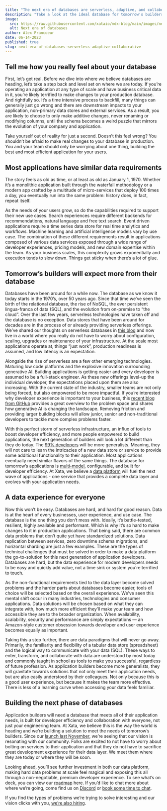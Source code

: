 ```yaml
---
title: "The next era of databases are serverless, adaptive, and collaborative"
description: "Take a look at the ideal database for tomorrow's builders: exceeding application needs, encouraging teamwork, and enhancing developer efficiency"
image:
  src: https://raw.githubusercontent.com/xataio/mdx-blog/main/images/next-era-of-databases.png
  alt: Next era of databases
author: Alex Francoeur
date: 06-14-2023
published: true
slug: next-era-of-databases-serverless-adaptive-collaborative
---
```


## Tell me how you really feel about your database

First, let’s get real. Before we dive into where we believe databases are heading, let’s take a step back and level set on where we are today. If you’re operating an application at any type of scale and have business critical data in it, you’re likely terrified to make changes to your production database. And rightfully so. It’s a time intensive process to backfill, many things can generally just go wrong and there are downstream impacts to your application, non-primary data stores and external services. As a result, you are likely to choose to only make additive changes, never renaming or modifying columns, until the schema becomes a weird puzzle that mirrors the evolution of your company and application. 

<ArticleImage
  src="https://raw.githubusercontent.com/xataio/mdx-blog/main/images/next-era-update-db.png"
  width="568"
  height="335"
  alt="Update database meme"
  position="center"
/>

Take yourself out of reality for just a second. Doesn’t this feel wrong? You shouldn’t be afraid to make real changes to your database in production. You and your team should only be worrying about one thing, building the best and most efficient application for your users.

## Most applications have similar data requirements

The story feels as old as time, or at least as old as January 1, 1970. Whether it’s a monolithic application built through the waterfall methodology or a modern app crafted by a multitude of micro-services that deploy 100 times a day, you eventually run into the same problem: history does, in fact, repeat itself. 

<ArticleImage
  src="https://raw.githubusercontent.com/xataio/mdx-blog/main/images/multi-model-db.png"
  width="568"
  height="369"
  alt="Gluing services together"
  position="center"
/>

As the needs of your users grow, so do the capabilities required to support their new use cases. Search experiences require different backends for recommendations, natural language and free text search. Event driven applications require a time series data store for real time analytics and workflows. Machine learning and artificial intelligence models vary by use case. The combination of these different requirements result in applications composed of various data services exposed through a wide range of developer experiences, pricing models, and new domain expertise within the team. As your business scales, this complexity grows exponentially and execution tends to slow down. Things get sticky when there’s a lot of glue.

## Tomorrow’s builders will expect more from their database

Databases have been around for a while now. The database as we know it today starts in the 1970’s, over 50 years ago. Since that time we’ve seen the birth of the relational database, the rise of NoSQL, the ever persistent lingua-franca of data (SQL), and the evolution from on-premise to “the cloud”. Over the last few years, serverless technologies have taken off and the database is no exception. Data stores that have been around for decades are in the process of or already providing serverless offerings. We’ve shared our thoughts on serverless databases in [this blog](https://xata.io/blog/what-is-a-serverless-database) and now live in a world where you really do not have to worry about configuration, scaling, upgrades or maintenance of your infrastructure. At the scale most applications operate at, things “just work”, production readiness is assumed, and low latency is an expectation. 

Alongside the rise of serverless are a few other emerging technologies. Maturing low code platforms and the explosive innovation surrounding generative AI. Building applications is getting easier and every developer is assumed to be a full-stack engineer. As these new offerings level-up the individual developer, the expectations placed upon them are also increasing. With the current state of the industry, smaller teams are not only being forced, but also empowered to be more impactful. If you’re interested why developer experience is important to your business, this [recent blog from GitHub](https://github.blog/2023-06-08-developer-experience-what-is-it-and-why-should-you-care/) provides a great overview to the problem space and shares how generative AI is changing the landscape. Removing friction and providing larger building blocks will allow junior, senior and non-traditional developers to tackle more complex problems faster.

With this perfect storm of serverless infrastructure, an influx of tools to boost developer efficiency, and more people empowered to build applications, the next generation of builders will look a lot different than they do today. The [99% developers](https://future.com/software-development-building-for-99-developers/) will be more generalists. Meaning, they will not care to learn the intricacies of a new data store or service to provide some additional functionality to their application. Most applications eventually need similar flavors of the same things. The database for tomorrow’s applications is [multi-model](https://en.wikipedia.org/wiki/Multi-model_database), configurable, and built for developer efficiency. At Xata, we believe a [data platform](https://xata.io/blog/database-platforms-trend) will fuel the next wave of applications - one service that provides a complete data layer and evolves with your application needs. 

## A data experience for everyone

Now this won’t be easy. Databases are hard, and hard for good reason. Data is at the heart of every businesses, user experience, and use case. The database is the one thing you don’t mess with. Ideally, it’s battle-tested, resilient, highly available and performant. Which is why it’s so hard to make changes to it in production applications. That being said, there are common data problems that don’t quite yet have standardized solutions. Data replication between services, zero downtime schema migrations, and horizontal sharding are just a few examples. These are the types of technical challenges that must be solved in order to make a data platform the go-to-solution for this next generation of application developers. Databases are hard, but the data experience for modern developers needs to be easy and quickly add value, not a time sink or system you’re terrified to touch.

As the non-functional requirements tied to the data layer become solved problems and the harder parts about databases become easier, tools of choice will be selected based on the overall experience. We’ve seen this mental shift occur in many industries, technologies and consumer applications. Data solutions will be chosen based on what they can integrate with, how much more efficient they’ll make your team and how accessible they are to the broader organization. When availability, scalability, security and performance are simply expectations — an Amazon-style customer obsession towards developer and user experience becomes equally as important.

Taking this a step further, there are data paradigms that will never go away. Primarily, the familiarity and flexibility of a tabular data store (spreadsheet) and the logical way to communicate with your data (SQL). These ways to enter, transform, and collaborate with data are understood by most today and commonly taught in school as tools to make you successful, regardless of future profession. As application builders become more generalists, they will gravitate towards solutions that not only meet their application needs, but are also easily understood by their colleagues. Not only because this is a good user experience, but because it makes the team more effective. There is less of a learning curve when accessing your data feels familiar. 

## Building the next phase of databases

Application builders will need a database that meets all of their application needs, is built for developer efficiency and collaboration with everyone, not just your engineering team. At Xata, we believe this is the way the world is heading and we’re building a solution to meet the needs of tomorrow’s builders. Since our [launch last November](https://xata.io/blog/xata-public-release), we’re seeing that our vision is resonating with our community. Folks are excited to not have to worry about bolting on services to their application and that they do not have to sacrifice great development experience for their data layer. We meet them where they are today or where they will be soon.

Looking ahead, you’ll see further investment in both our data platform, making hard data problems at scale feel magical and exposing this all through a non-negotiable, premium developer experience. To see what’s on deck, you can view our [roadmap](https://xata.io/roadmap) here. If you’d like to chat more about where we’re going, come find us on [Discord](https://xata.io/discord) or [book some time to chat](https://calendly.com/d/g2y-zwz-m9w/a-quick-chat-with-xata). 

If you find the types of problems we’re trying to solve interesting and our vision clicks with you, [we’re also hiring](https://xata.io/careers).